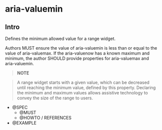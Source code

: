
<Meta title="Documentation|Accessibilité/aria-valuemin" />

# aria-valuemin

## Intro

Defines the minimum allowed value for a range widget.

Authors MUST ensure the value of aria-valuemin is less than or equal to the value of aria-valuemax. If the aria-valuenow has a known maximum and minimum, the author SHOULD provide properties for aria-valuemax and aria-valuemin.

> **NOTE**

> A range widget starts with a given value, which can be decreased until reaching the minimum value, defined by this property. Declaring the minimum and maximum values allows assistive technology to convey the size of the range to users.

- @SPEC
  - @MUST
  - @HOWTO / REFERENCES
- @EXAMPLE
